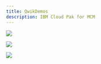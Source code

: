 ```yaml
---
title: QwikDemos
description: IBM Cloud Pak for MCM
---
```


<Row>

<Column colLg={4} colMd={4} noGutterMdLeft>
<ArticleCard
    color="dark"
    title="Migrating application across clusters"
    href="https://cloudsalesdemos4.mybluemix.net/ci/uc5%20-%20migrate%20apps/index.html"
    author="Seamlessly migrate applications among clouds to adapt to changing needs"
    actionIcon="arrowRight"
    >

![](images/qwik1.jpg)

</ArticleCard>
</Column>

<Column colLg={4} colMd={4} noGutterMdLeft>
<ArticleCard
    color="dark"
    title="Support efficient problem resolution"
    href="https://ibm.invisionapp.com/share/96O04DVZPJW"
    author="Support efficient problem resolution across distributed teams with auto-remediation tools"
    actionIcon="arrowRight"
    >

![](images/qwik2.png)

</ArticleCard>
</Column>

<Column colLg={4} colMd={4} noGutterMdLeft>
<ArticleCard
    color="dark"
    title="Simplify provisioning and scaling across multiple clouds"
    href="https://ibm.invisionapp.com/share/NUO04ZTE82Q"
    author="Simplify provisioning and scaling across multiple clouds with templated provisioning and dynamic scaling"
    actionIcon="arrowRight"
    >

![](images/qwik3.png)


</ArticleCard>
</Column>

</Row>
